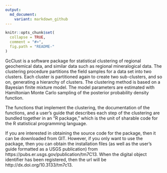 ```yaml
---
output:
  md_document:
    variant: markdown_github
---
```


```r
knitr::opts_chunk$set(
  collapse = TRUE,
  comment = "#>",
  fig.path = "README-"
)
```


GcClust is a software package for statistical clustering of regional geochemical data, and similar data such as regional mineralogical data. The clustering procedure partitions the field samples for a data set into two clusters. Each cluster is partitioned again to create two sub-clusters, and so on, generating a hierarchy of clusters. The clustering method is based on a Bayesian finite mixture model. The model parameters are estimated with Hamiltonian Monte Carlo sampling of the posterior probability density function.

The functions that implement the clustering, the documentation of the functions, and a user’s guide that describes each step of the clustering are bundled together in an “R package,” which is the unit of sharable code for the R statistical programming language. 

If you are interested in obtaining the source code for the package, then it can be downloaded from GIT. However, if you only want to use the package, then you can obtain the installation files (as well as the user’s guide formatted as a USGS publication) from  https://pubs.er.usgs.gov/publication/tm7C13. When the digital object identifier has been registered, then the url will be http://dx.doi.org/10.3133/tm7c13.

<!-- README.md is generated from README.Rmd. Please edit that file -->



